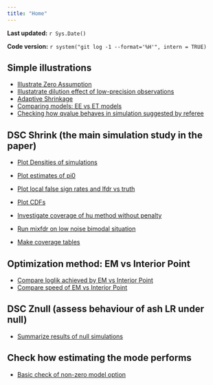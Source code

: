 ```yaml
---
title: "Home"
---
```


**Last updated:** `r Sys.Date()`

**Code version:** `r system("git log -1 --format='%H'", intern = TRUE)`


## Simple illustrations

*  [Illustrate Zero Assumption](makefig_FDReg.html)
*  [Illustatrate dilution effect of low-precision observations](make_GOODPOOR_figs.html)
*  [Adaptive Shrinkage](adaptive_shrinkage.html)
*  [Comparing models: EE vs ET models](CompareEEvsETmodel.html)
*  [Checking how qvalue behaves in simulation suggested by referee](referee_uaza.html)

## DSC Shrink (the main simulation study in the paper)

*  [Plot Densities of simulations](plot_egdens.html)
*  [Plot estimates of pi0](plot_pi0est.html)
*  [Plot local false sign rates and lfdr vs truth](plot_lfsr.html)
*  [Plot CDFs](plot_cdf_eg.html)


*  [Investigate coverage of hu method without penalty](investigate_hu_badcoverage.html)
*  [Run mixfdr on low noise bimodal situation](check_mixfdr_lownoise.html)
*  [Make coverage tables](summarize_coverage.html)


## Optimization method: EM vs Interior Point
*  [Compare loglik achieved by EM vs Interior Point](checkIP.html)
*  [Compare speed of EM vs Interior Point](IPvsEM.html)

## DSC Znull (assess behaviour of ash LR under null)

* [Summarize results of null simulations](summarize_dsc_znull.html)

## Check how estimating the mode performs

* [Basic check of non-zero model option](estimate_mode.html)
